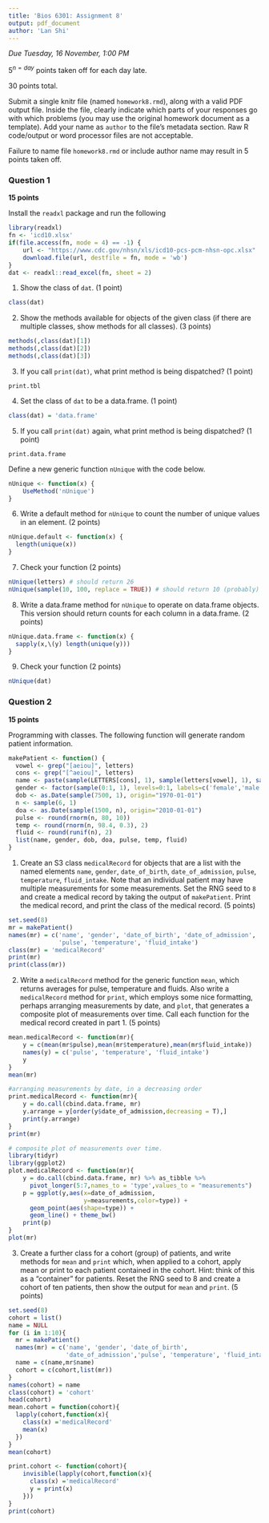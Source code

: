 ```yaml
---
title: 'Bios 6301: Assignment 8'
output: pdf_document
author: 'Lan Shi'
---
```


*Due Tuesday, 16 November, 1:00 PM*

$5^{n=day}$ points taken off for each day late.

30 points total.

Submit a single knitr file (named `homework8.rmd`), along with a valid PDF output file. Inside the file, clearly indicate which parts of your responses go with which problems (you may use the original homework document as a template). Add your name as `author` to the file's metadata section. Raw R code/output or word processor files are not acceptable.

Failure to name file `homework8.rmd` or include author name may result in 5 points taken off.

### Question 1 ###

**15 points**

Install the `readxl` package and run the following

```r
library(readxl)
fn <- 'icd10.xlsx'
if(file.access(fn, mode = 4) == -1) {
    url <- "https://www.cdc.gov/nhsn/xls/icd10-pcs-pcm-nhsn-opc.xlsx"
    download.file(url, destfile = fn, mode = 'wb')
}
dat <- readxl::read_excel(fn, sheet = 2)
```

1. Show the class of `dat`. (1 point)

```r
class(dat)
```

2. Show the methods available for objects of the given class (if there are multiple classes, show methods for all classes). (3 points)

```r
methods(,class(dat)[1]) 
methods(,class(dat)[2]) 
methods(,class(dat)[3]) 
```

3. If you call `print(dat)`, what print method is being dispatched? (1 point)

```
print.tbl
```

4. Set the class of `dat` to be a data.frame. (1 point)

```r
class(dat) = 'data.frame'
```

5. If you call `print(dat)` again, what print method is being dispatched? (1 point)

```
print.data.frame
```

Define a new generic function `nUnique` with the code below.

```r
nUnique <- function(x) {
    UseMethod('nUnique')
}
```

6. Write a default method for `nUnique` to count the number of unique values in an element. (2 points)

```r
nUnique.default <- function(x) {
  length(unique(x))
}
```

7. Check your function (2 points)

```r
nUnique(letters) # should return 26
nUnique(sample(10, 100, replace = TRUE)) # should return 10 (probably)
```

8. Write a data.frame method for `nUnique` to operate on data.frame objects.
This version should return counts for each column in a data.frame. (2 points)

```r
nUnique.data.frame <- function(x) {
  sapply(x,\(y) length(unique(y)))
}
```

9. Check your function (2 points)

```r
nUnique(dat)
```

### Question 2 ###

**15 points**

Programming with classes.  The following function will generate random patient information.

```r
makePatient <- function() {
  vowel <- grep("[aeiou]", letters)
  cons <- grep("[^aeiou]", letters)
  name <- paste(sample(LETTERS[cons], 1), sample(letters[vowel], 1), sample(letters[cons], 1), sep='')
  gender <- factor(sample(0:1, 1), levels=0:1, labels=c('female','male'))
  dob <- as.Date(sample(7500, 1), origin="1970-01-01")
  n <- sample(6, 1)
  doa <- as.Date(sample(1500, n), origin="2010-01-01")
  pulse <- round(rnorm(n, 80, 10))
  temp <- round(rnorm(n, 98.4, 0.3), 2)
  fluid <- round(runif(n), 2)
  list(name, gender, dob, doa, pulse, temp, fluid)
}
```

1. Create an S3 class `medicalRecord` for objects that are a list with the named elements `name`, `gender`, `date_of_birth`, `date_of_admission`, `pulse`, `temperature`, `fluid_intake`. Note that an individual patient may have multiple measurements for some measurements.  Set the RNG seed to `8` and create a medical record by taking the output of `makePatient`.  Print the medical record, and print the class of the medical record. (5 points)

```r
set.seed(8)
mr = makePatient()
names(mr) = c('name', 'gender', 'date_of_birth', 'date_of_admission', 
              'pulse', 'temperature', 'fluid_intake')
class(mr) = 'medicalRecord'
print(mr)
print(class(mr))
```

2. Write a `medicalRecord` method for the generic function `mean`, which returns averages for pulse, temperature and fluids. Also write a `medicalRecord` method for `print`, which employs some nice formatting, perhaps arranging measurements by date, and `plot`, that generates a composite plot of measurements over time.  Call each function for the medical record created in part 1. (5 points)

```r
mean.medicalRecord <- function(mr){
    y = c(mean(mr$pulse),mean(mr$temperature),mean(mr$fluid_intake))
    names(y) = c('pulse', 'temperature', 'fluid_intake')
    y
}
mean(mr)

#arranging measurements by date, in a decreasing order
print.medicalRecord <- function(mr){
    y = do.call(cbind.data.frame, mr)
    y.arrange = y[order(y$date_of_admission,decreasing = T),]
    print(y.arrange)
}
print(mr)

# composite plot of measurements over time.
library(tidyr)
library(ggplot2)
plot.medicalRecord <- function(mr){
    y = do.call(cbind.data.frame, mr) %>% as_tibble %>%
      pivot_longer(5:7,names_to = 'type',values_to = "measurements")
    p = ggplot(y,aes(x=date_of_admission, 
                     y=measurements,color=type)) +
      geom_point(aes(shape=type)) +
      geom_line() + theme_bw()  
    print(p)
}
plot(mr)
```

3. Create a further class for a cohort (group) of patients, and write methods for `mean` and `print` which, when applied to a cohort, apply mean or print to each patient contained in the cohort. Hint: think of this as a "container" for patients.  Reset the RNG seed to 8 and create a cohort of ten patients, then show the output for `mean` and `print`. (5 points)

```r
set.seed(8)
cohort = list()
name = NULL
for (i in 1:10){
  mr = makePatient()
  names(mr) = c('name', 'gender', 'date_of_birth', 
                'date_of_admission','pulse', 'temperature', 'fluid_intake')
  name = c(name,mr$name)
  cohort = c(cohort,list(mr))
}
names(cohort) = name
class(cohort) = 'cohort'
head(cohort)
mean.cohort = function(cohort){
  lapply(cohort,function(x){
    class(x) ='medicalRecord'
    mean(x)
  })
}
mean(cohort)

print.cohort <- function(cohort){
    invisible(lapply(cohort,function(x){
      class(x) ='medicalRecord'
      y = print(x)
    }))
}
print(cohort)
```
